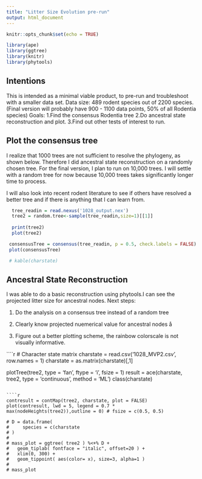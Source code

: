 ```yaml
---
title: "Litter Size Evolution pre-run"
output: html_document
---
```


```r
knitr::opts_chunk$set(echo = TRUE)

library(ape)
library(ggtree)
library(knitr)
library(phytools)
```
## Intentions
This is intended as a minimal viable product, to pre-run and troubleshoot with a smaller data set. 
Data size: 489 rodent species out of 2200 species. (Final version will probably have 900 - 1100 data points, 50% of all Rodentia species)
Goals:
1.Find the consensus Rodentia tree
2.Do ancestral state reconstruction and plot. 
3.Find out other tests of interest to run.  

## Plot the consensus tree

I realize that 1000 trees are not sufficient to resolve the phylogeny, as shown below. Therefore I did ancestral state reconstruction on a randomly chosen tree. For the final version, I plan to run on 10,000 trees. I will settle with a random tree for now because 10,000 trees takes significantly longer time to process.

I will also look into recent rodent literature to see if others have resolved a better tree and if there is anything that I can learn from. 

```r
  tree_readin = read.nexus('1028_output.nex')
  tree2 = random.tree<-sample(tree_readin,size=1)[[1]]
  
  print(tree2)
  plot(tree2)

 consensusTree = consensus(tree_readin, p = 0.5, check.labels = FALSE)
 plot(consensusTree)

 # kable(charstate)
```

## Ancestral State Reconstruction
I was able to do a basic reconstruction using phytools.I can see the projected litter size for ancestral nodes. 
Next steps:

1. Do the analysis on a consensus tree instead of a random tree

2. Clearly know projected nuemerical value for ancestral nodes 
å
3. Figure out a better plotting scheme, the rainbow colorscale is not visually informative. 

````r
# Character state matrix 
charstate = read.csv('1028_MVP2.csv', row.names = 1)
charstate = as.matrix(charstate)[,1]

plotTree(tree2, type = 'fan', ftype = 'i', fsize = 1)
result = ace(charstate, tree2, type = 'continuous', method = 'ML')
class(charstate)

```

````r

contresult = contMap(tree2, charstate, plot = FALSE)
plot(contresult, lwd = 5, legend = 0.7 * max(nodeHeights(tree2)),outline = 0) # fsize = c(0.5, 0.5)

# D = data.frame(
#     species = c(charstate
# )
# 
# mass_plot = ggtree( tree2 ) %<+% D + 
#   geom_tiplab( fontface = "italic", offset=20 ) +
#   xlim(0, 300) +
#   geom_tippoint( aes(color= x), size=3, alpha=1 )
# 
# mass_plot


```
